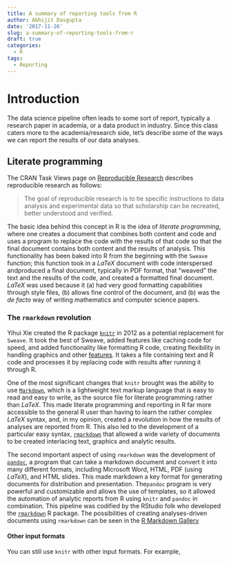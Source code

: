 ```yaml
---
title: A summary of reporting tools from R
author: Abhijit Dasgupta
date: '2017-11-26'
slug: a-summary-of-reporting-tools-from-r
draft: true
categories:
  - R
tags:
  - Reporting
---
```


# Introduction

The data science pipeline often leads to some sort of report, typically a research paper in 
academia, or a data product in industry. Since this class caters more to the academia/research side, let's describe some of the ways we can report the results of our data analyses. 

## Literate programming

The CRAN Task Views page on [Reproducible Research](https://cran.r-project.org/web/views/ReproducibleResearch.html) describes reproducible research as follows:

> The goal of reproducible research is to tie specific instructions to data analysis and experimental data so that scholarship can be recreated, better understood and verified.

The basic idea behind this concept in R is the idea of _literate programming_, where one
creates a document that combines both content and code and uses a program to replace the code with
the results of that code so that the final document contains both content and the results of 
analysis. This functionality has been baked into R from the beginning with the `Sweave` function; 
this function took in a _LaTeX_ document with code interspersed andproduced a final document, 
typically in PDF format, that "weaved" the text and the results of the code, and created a formatted
final document. _LaTeX_ was used because it (a) had very good formatting capabilities through style files, (b) allows fine control of the document,  and (b) was the _de facto_ way of writing mathematics and computer science papers.

### The `rmarkdown` revolution

Yihui Xie created the R package [`knitr`](https://yihui.name/knitr/) in 2012 as a potential
replacement for `Sweave`. It took the best of Sweave, added features like caching code for speed,
and added functionality like formatting R code, creating flexibility in handling graphics and other [features](https://yihui.name/knitr/). It takes a file containing text and R code and processes it by replacing code with results after
running it through R.

One of the most significant changes that `knitr` brought was the ability to use [`Markdown`](https://daringfireball.net/projects/markdown/syntax), which is a lightweight text
markup language that is easy to read and easy to write, as the source file for literate programming
rather than _LaTeX_. This made literate programming and reporting in R far more accessible to the 
general R user than having to learn the rather complex _LaTeX_ syntax, and, in my opinion, created 
a revolution in how the results of analyses are reported from R. This also led to the development of a particular easy syntax, [`rmarkdown`](http://rmarkdown.rstudio.com) that allowed a wide variety 
of documents to be created interlacing text, graphics and analytic results.

The second important aspect of using `rmarkdown` was the development of 
[`pandoc`](http://pandoc.org/), a program that can take a markdown document and convert it into
many different formats, including Microsoft Word, HTML, PDF (using _LaTeX_), and HTML slides. This 
made markdown a key format for generating documents for distribution and presentation. The`pandoc` program is very powerful and customizable and allows the use of templates, so it allowed the automation of analytic reports from R using `knitr` and `pandoc` in combination. This pipeline
was codified by the RStudio folk who developed the [`rmarkdown`](http://rmarkdown.rstudio.com) R package. The possibilities of creating analyses-driven documents using `rmarkdown` can be seen
in the [R Markdown Gallery](http://rmarkdown.rstudio.com/gallery.html)

#### Other input formats

You can still use `knitr` with other input formats. For example, 
